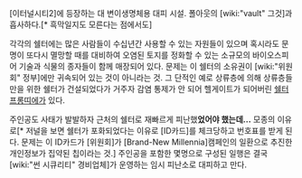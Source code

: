[이터널시티2]에 등장하는 대 변이생명체용 대피 시설. 폴아웃의 [wiki:"vault" 그것]과 흡사하다.[* 흑막일지도 모른다는 점에서도]

각각의 쉘터에는 많은 사람들이 수십년간 사용할 수 있는 자원들이 있으며 혹시라도 문명이 또다시 멸망할 때를 대비하여 오염된 토지를 정화할 수 있는 소규모의 바이오스피어 기술과 식물의 종자들이 함께 매장되어 있다. 문제는 이 쉘터의 소유권이 [wiki:"위원회" 정부]에만 귀속되어 있는 것이 아니라는 것. 그 단적인 예로 상류층에 의해 상류층들만을 위한 쉘터가 건설되었다가 거주자 감염 통제가 안 되어 헬게이트가 되어버린 [[쉘터 프롱띠에]]가 있다.

주인공도 사태가 발발하자 근처의 쉘터로 재빠르게 피난했'''었어야 했는데...''' 모종의 이유로[* 저널을 보면 쉘터가 포화되었다는 이유로 [ID카드]를 체크당하고 번호표를 받게 된다. 문제는 이 ID카드가 [위원회]가 [Brand-New Millennia]캠페인의 일환으로 추진한 개인정보가 집약된 칩이라는 것.] 주인공을 포함한 몇명으로 구성된 일행은 결국 [wiki:"썬 시큐리티" 경비업체]가 운영하는 임시 피난소로 대피하고 만다.





